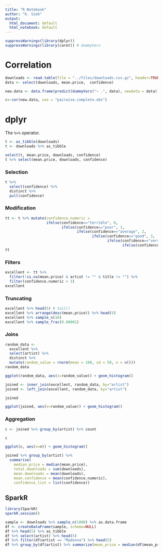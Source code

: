 ```yaml
---
title: "R Notebook"
author: "K. Siek"
output:
  html_document: default
  html_notebook: default
---
```


```r
suppressWarnings(library(dplyr))
suppressWarnings(library(caret)) # dummyVars
```

# Correlation

```r
downloads <- read.table(file = "../files/downloads.csv.gz", header=TRUE, sep=";", quote = "", as.is = T, fill=TRUE)
data <- select(downloads, mean.price,  confidence)
```

```r
new.data <- data.frame(predict(dummyVars("~ .", data), newdata = data))
```

```r
c<-cor(new.data, use = "pairwise.complete.obs")
```

# dplyr

The `%>%` operator.

```r
t <- as_tibble(downloads)
t <- downloads %>% as_tibble

select(t, mean.price, downloads, confidence)
t %>% select(mean.price, downloads, confidence)
```

### Selection

```r
t %>% 
  select(confidence) %>%
  distinct %>%
  pull(confidence)
```

### Modification

```r
tt <- t %>% mutate(confidence.numeric = 
                   ifelse(confidence=="terrible", 0, 
                          ifelse(confidence=="poor", 1,
                                 ifelse(confidence=="average", 2, 
                                        ifelse(confidence=="good", 3, 
                                               ifelse(confidence=="very good", 4,
                                                      ifelse(confidence=="excellent", 5, NA)))))))
tt
```

### Filters

```r
excellent <- tt %>% 
  filter(!is.na(mean.price) & artist != "" & title != "") %>% 
  filter(confidence.numeric > 3)
excellent
```

### Truncating

```r
excellent %>% head(5) # tail()
excellent %>% arrange(desc(mean.price)) %>% head(5)
excellent %>% sample_n(10)
excellent %>% sample_frac(0.00001)
```

### Joins

```r
random_data <- 
  excellent %>% 
  select(artist) %>% 
  distinct %>%
  mutate(random_value = rnorm(mean = 100, sd = 50, n = n()))
random_data
```

```r
ggplot(random_data, aes(x=random_value)) + geom_histogram()
```

```r
joined <- inner_join(excellent, random_data, by="artist")
joined <- left_join(excellent, random_data, by="artist")

joined
```

```r
ggplot(joined, aes(x=random_value)) + geom_histogram()
```

### Aggregation

```r
c <- joined %>% group_by(artist) %>% count

c
```

```r
ggplot(c, aes(x=n)) + geom_histogram()
```

```r
joined %>% group_by(artist) %>% 
  summarise(
    median.price = median(mean.price), 
    total.downloads = sum(downloads), 
    mean.downloads = mean(downloads), 
    mean.confidence = mean(confidence.numeric), 
    confidence_list = list(confidence))
```

## SparkR

```r
library(SparkR)
sparkR.session()
```

```r
sample <- downloads %>% sample_n(1000) %>% as.data.frame
df <- createDataFrame(sample, schema=NULL)
df %>% head(5) %>% as_tibble
df %>% select(artist) %>% head(5)
df %>% filter(df$artist == "Madonna") %>% head(5)
df %>% group_by(df$artist) %>% summarize(mean_price = median(df$mean_price)) %>% collect
```
